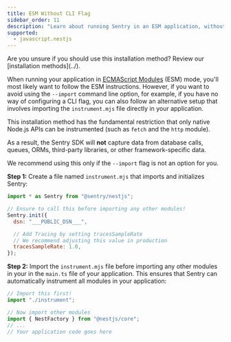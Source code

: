 ```yaml
---
title: ESM Without CLI Flag
sidebar_order: 11
description: "Learn about running Sentry in an ESM application, without the --import flag."
supported:
  - javascript.nestjs
---
```


<Alert>
  Are you unsure if you should use this installation method? Review our
  [installation methods](../).
</Alert>

When running your application in [ECMAScript Modules](https://nodejs.org/api/esm.html#introduction) (ESM) mode, you'll most likely want to <PlatformLink to="/install/esm">follow the ESM instructions</PlatformLink>. However, if you want to avoid using the `--import` command line option, for example, if you have no way of configuring a CLI flag, you can also follow an alternative setup that involves importing the `instrument.mjs` file directly in your application.

<Alert level='warning' title='Restrictions of this installation method'>

This installation method has the fundamental restriction that only native Node.js APIs can be instrumented (such as `fetch` and the `http` module).

As a result, the Sentry SDK will **not** capture data from database calls, queues, ORMs, third-party libraries, or other framework-specific data.

We recommend using this only if the `--import` flag is not an option for you.

</Alert>

**Step 1:** Create a file named `instrument.mjs` that imports and initializes Sentry:

```javascript {tabTitle:ESM} {filename: instrument.mjs}
import * as Sentry from "@sentry/nestjs";

// Ensure to call this before importing any other modules!
Sentry.init({
  dsn: "___PUBLIC_DSN___",

  // Add Tracing by setting tracesSampleRate
  // We recommend adjusting this value in production
  tracesSampleRate: 1.0,
});
```

**Step 2:** Import the `instrument.mjs` file before importing any other modules in your in the `main.ts` file of your application. This ensures that Sentry can automatically instrument all modules in your application:

```javascript {filename: main.ts}
// Import this first!
import "./instrument";

// Now import other modules
import { NestFactory } from "@nestjs/core";
// ...
// Your application code goes here
```
